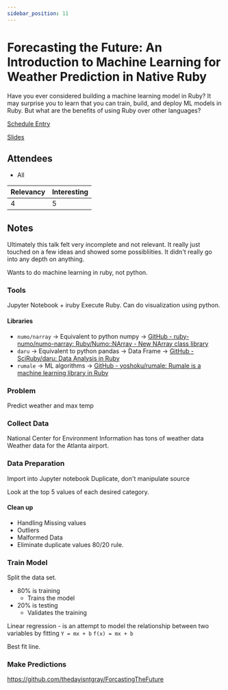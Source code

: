 ```yaml
---
sidebar_position: 11
---
```



# Forecasting the Future: An Introduction to Machine Learning for Weather Prediction in Native Ruby

Have you ever considered building a machine learning model in Ruby? It may surprise you to learn that you can train, build, and deploy ML models in Ruby. But what are the benefits of using Ruby over other languages?

<Speaker
  name='Landon Gray'
  position='Test Double, Senior Software Consultant'
  imageUrl='https://sessionize.com/image/2deb-400o400o2-7k8EG2iVBiPAeCcgv6f3n7.png'
/>

[Schedule Entry](https://railsconf2023.sessionize.com/session/453582)

[Slides](https://speakerdeck.com/thedayisntgray/an-introduction-to-machine-learning-for-weather-prediction-in-native-ruby)

## Attendees
* All

| Relevancy    | Interesting |
| -----------  | ----------- |
| 4            | 5           |

## Notes

Ultimately this talk felt very incomplete and not relevant. It really just touched on a few ideas and showed some possibliities. It didn't really go into any depth on anything.

Wants to do machine learning in ruby, not python.

### Tools
Jupyter Notebook + iruby
Execute Ruby.
Can do visualization using python.

#### Libraries
* `numo/narray` ->  Equivalent to python numpy ->  [GitHub - ruby-numo/numo-narray: Ruby/Numo::NArray - New NArray class library](https://github.com/ruby-numo/numo-narray)
* `daru` -> Equivalent to python pandas ->  Data Frame ->  [GitHub - SciRuby/daru: Data Analysis in Ruby](https://github.com/SciRuby/daru)
* `rumale` -> ML algorithms -> [GitHub - yoshoku/rumale: Rumale is a machine learning library in Ruby](https://github.com/yoshoku/rumale)

### Problem
Predict weather and max temp

### Collect Data
National Center for Environment Information has tons of weather data
Weather data for the Atlanta airport.

### Data Preparation
Import into Jupyter notebook
Duplicate, don't manipulate source

Look at the top 5 values of each desired category.

#### Clean up
* Handling Missing values
* Outliers
* Malformed Data
* Eliminate duplicate values
80/20 rule.

### Train Model
Split the data set.
* 80% is training
  * Trains the model
* 20% is testing
  * Validates the training

Linear regression - is an attempt to model the relationship between two variables by fitting
`Y = mx + b`
`f(x) = mx + b`

Best fit line.

### Make Predictions
https://github.com/thedayisntgray/ForcastingTheFuture
